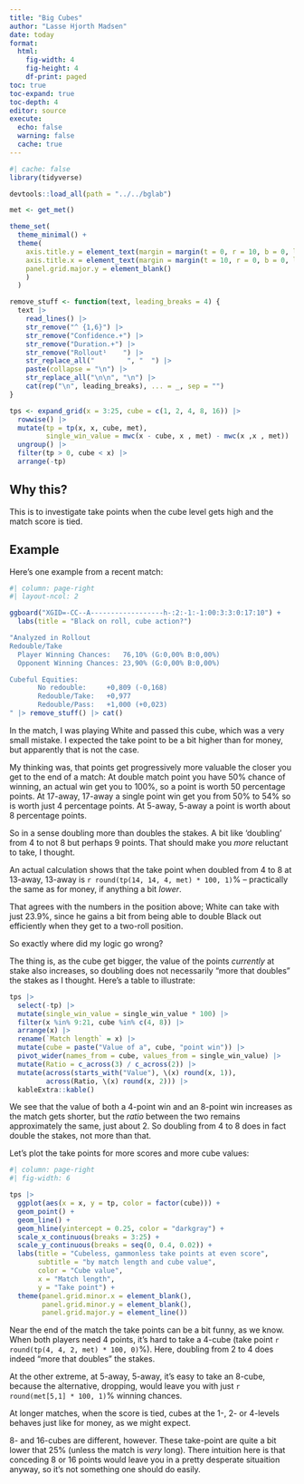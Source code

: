 ```yaml
---
title: "Big Cubes"
author: "Lasse Hjorth Madsen"
date: today 
format: 
  html:
    fig-width: 4
    fig-height: 4
    df-print: paged
toc: true
toc-expand: true
toc-depth: 4
editor: source
execute:
  echo: false
  warning: false
  cache: true
---
```


```r
#| cache: false
library(tidyverse)

devtools::load_all(path = "../../bglab")

met <- get_met()

theme_set(
  theme_minimal() +
  theme(
    axis.title.y = element_text(margin = margin(t = 0, r = 10, b = 0, l = 0)),
    axis.title.x = element_text(margin = margin(t = 10, r = 0, b = 0, l = 0)),
    panel.grid.major.y = element_blank()
    )
  )
```

```r
remove_stuff <- function(text, leading_breaks = 4) {
  text |>
    read_lines() |>
    str_remove("^ {1,6}") |>
    str_remove("Confidence.+") |>
    str_remove("Duration.+") |>
    str_remove("Rollout¹    ") |> 
    str_replace_all("        ", "  ") |> 
    paste(collapse = "\n") |>  
    str_replace_all("\n\n", "\n") |> 
    cat(rep("\n", leading_breaks), ... = _, sep = "")
}
```

```r
tps <- expand_grid(x = 3:25, cube = c(1, 2, 4, 8, 16)) |> 
  rowwise() |>  
  mutate(tp = tp(x, x, cube, met),
         single_win_value = mwc(x - cube, x , met) - mwc(x ,x , met)) |>  
  ungroup() |>  
  filter(tp > 0, cube < x) |> 
  arrange(-tp)
```

## Why this?

This is to investigate take points when the cube level gets high and the match score is tied.

## Example

Here's one example from a recent match:

```r
#| column: page-right
#| layout-ncol: 2

ggboard("XGID=-CC--A------------------h-:2:-1:-1:00:3:3:0:17:10") +
  labs(title = "Black on roll, cube action?")

"Analyzed in Rollout
Redouble/Take
  Player Winning Chances:   76,10% (G:0,00% B:0,00%)
  Opponent Winning Chances: 23,90% (G:0,00% B:0,00%)

Cubeful Equities:
       No redouble:     +0,809 (-0,168)
       Redouble/Take:   +0,977
       Redouble/Pass:   +1,000 (+0,023)
" |> remove_stuff() |> cat()
```

In the match, I was playing White and passed this cube, which was a very small mistake. I expected the take point to be a bit higher than for money, but apparently that is not the case.

My thinking was, that points get progressively more valuable the closer you get to the end of a match: At double match point you have 50% chance of winning, an actual win get you to 100%, so a point is worth 50 percentage points. At 17-away, 17-away a single point win get you from 50% to 54% so is worth just 4 percentage points. At 5-away, 5-away a point is worth about 8 percentage points.

So in a sense doubling more than doubles the stakes. A bit like 'doubling' from 4 to not 8 but perhaps 9 points. That should make you *more* reluctant to take, I thought. 

An actual calculation shows that the take point when doubled from 4 to 8 at 13-away, 13-away is
`r round(tp(14, 14, 4, met) * 100, 1)`% -- practically the same as for money, if anything a bit *lower*.

That agrees with the numbers in the position above; White can take with just 23.9%, since he gains a bit from being able to double Black out efficiently when they get to a two-roll position. 

So exactly where did my logic go wrong?

The thing is, as the cube get bigger, the value of the points *currently* at stake also increases, so doubling does not necessarily "more that doubles" the stakes as I thought. Here's a table to illustrate:


```r
tps |> 
  select(-tp) |> 
  mutate(single_win_value = single_win_value * 100) |> 
  filter(x %in% 9:21, cube %in% c(4, 8)) |> 
  arrange(x) |>
  rename(`Match length` = x) |> 
  mutate(cube = paste("Value of a", cube, "point win")) |> 
  pivot_wider(names_from = cube, values_from = single_win_value) |>  
  mutate(Ratio = c_across(3) / c_across(2)) |> 
  mutate(across(starts_with("Value"), \(x) round(x, 1)),
         across(Ratio, \(x) round(x, 2))) |> 
  kableExtra::kable()
```

We see that the value of both a 4-point win and an 8-point win increases as the match gets shorter, but the *ratio* between the two remains approximately the same, just about 2. So doubling from 4 to 8 does in fact double the stakes, not more than that.

Let's plot the take points for more scores and more cube values:

```r
#| column: page-right
#| fig-width: 6

tps |> 
  ggplot(aes(x = x, y = tp, color = factor(cube))) + 
  geom_point() + 
  geom_line() +
  geom_hline(yintercept = 0.25, color = "darkgray") +
  scale_x_continuous(breaks = 3:25) +
  scale_y_continuous(breaks = seq(0, 0.4, 0.02)) +
  labs(title = "Cubeless, gammonless take points at even score",
       subtitle = "by match length and cube value",
       color = "Cube value",
       x = "Match length",
       y = "Take point") +
  theme(panel.grid.minor.x = element_blank(),
        panel.grid.minor.y = element_blank(), 
        panel.grid.major.y = element_line())
```

Near the end of the match the take points can be a bit funny, as we know. When both players need 4 points, it's hard to take a 4-cube (take point `r round(tp(4, 4, 2, met) * 100, 0)`%). Here, doubling from 2 to 4 does indeed "more that doubles" the stakes. 

At the other extreme, at 5-away, 5-away, it's easy to take an 8-cube, because the alternative, dropping, would leave you with just `r round(met[5,1] * 100, 1)`% winning chances.

At longer matches, when the score is tied, cubes at the 1-, 2- or 4-levels behaves just like for money, as we might expect.

8- and 16-cubes are different, however. These take-point are quite a bit lower that 25% (unless the match is *very* long). There intuition here is that conceding 8 or 16 points would leave you in a pretty desperate situaition anyway, so it's not something one should do easily. 

